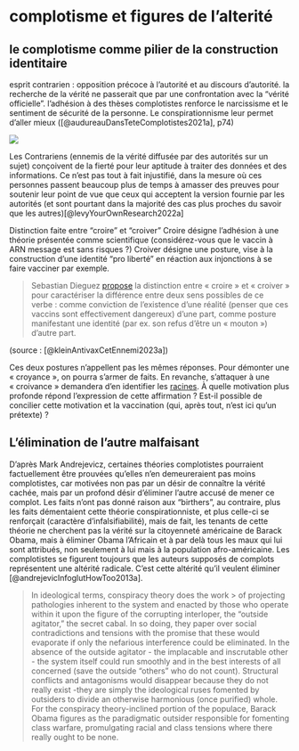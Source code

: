 # complotisme et figures de l'alterité

## le complotisme comme pilier de la construction identitaire

esprit contrarien : opposition précoce à l'autorité et au discours d'autorité. la recherche de la vérité ne passerait que par une confrontation avec la "vérité officielle".
l'adhésion à des thèses complotistes renforce le narcissisme et le sentiment de sécurité de la personne. Le conspirationnisme leur permet d'aller mieux ([@audureauDansTeteComplotistes2021a], p74)

![](images/lion_noir.png)


Les Contrariens (ennemis de la vérité diffusée par des autorités sur un sujet) conçoivent de la fierté pour leur aptitude à traiter des données et des informations. Ce n'est pas tout à fait injustifié, dans la mesure où ces personnes passent beaucoup plus de temps à amasser des preuves pour soutenir leur point de vue que ceux qui acceptent la version fournie par les autorités (et sont pourtant dans la majorité des cas plus proches du savoir que les autres)[@levyYourOwnResearch2022a]

Distinction faite entre "croire" et "croiver"
Croire désigne l'adhésion à une théorie présentée comme scientifique (considérez-vous que le vaccin à ARN message est sans risques ?)
Croiver désigne une posture, vise à la construction d'une identité "pro liberté" en réaction aux injonctions à se faire vacciner par exemple.

> Sebastian Dieguez [propose](https://eliotteditions.fr/10-croiver/) la distinction entre « croire » et « croiver » pour caractériser la différence entre deux sens possibles de ce verbe : comme conviction de l’existence d’une réalité (penser que ces vaccins sont effectivement dangereux) d’une part, comme posture manifestant une identité (par ex. son refus d’être un « mouton ») d’autre part.

(source : [@kleinAntivaxCetEnnemi2023a])

Ces deux postures n’appellent pas les mêmes réponses. Pour démonter une « croyance », on pourra s’armer de faits. En revanche, s’attaquer à une « croivance » demandera d’en identifier les [racines](https://journals.sagepub.com/doi/abs/10.1177/0963721420969364). À quelle motivation plus profonde répond l’expression de cette affirmation ? Est-il possible de concilier cette motivation et la vaccination (qui, après tout, n’est ici qu’un prétexte) ?

## L'élimination de l'autre malfaisant

D'après Mark Andrejevicz, certaines théories complotistes pourraient factuellement être prouvées qu'elles n'en demeureraient pas moins complotistes, car motivées non pas par un désir de connaître la vérité cachée, mais par un profond désir d'éliminer l'autre accusé de mener ce complot. Les faits n'ont pas donné raison aux "birthers", au contraire, plus les faits démentaient cette théorie conspirationniste, et plus celle-ci se renforçait (caractère d'infalsifiabilité), mais de fait, les tenants de cette théorie ne cherchent pas la vérité sur la citoyenneté américaine de Barack Obama, mais à éliminer Obama l'Africain et à par delà tous les maux qui lui sont attribués, non seulement à lui mais à la population afro-américaine. Les complotistes se figurent toujours que les auteurs supposés de complots représentent une altérité radicale. C'est cette altérité qu'il veulent éliminer [@andrejevicInfoglutHowToo2013a]. 

> In ideological terms, conspiracy theory does the work > of projecting pathologies inherent to the system and enacted by those who operate within it upon the figure of the corrupting interloper, the "outside agitator," the secret cabal. In so doing, they paper over social contradictions and tensions with the promise that these would evaporate if only the nefarious interference could be eliminated. In the absence of the outside agitator - the implacable and inscrutable other - the system itself could run smoothly and in the best interests of all concerned (save the outside "others" who do not count). Structural conflicts and antagonisms would disappear because they do not really exist -they are simply the ideological ruses fomented by outsiders to divide an otherwise harmonious (once purified) whole. For the conspiracy theory-inclined portion of the populace, Barack Obama figures as the paradigmatic outsider responsible for fomenting class warfare, promulgating racial and class tensions where there really ought to be none.